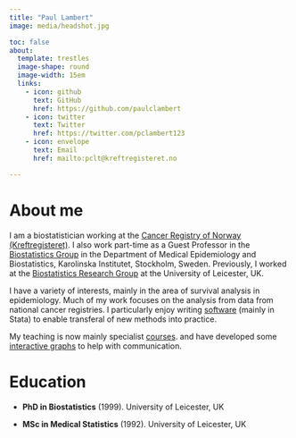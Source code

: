 ```yaml
---
title: "Paul Lambert"
image: media/headshot.jpg

toc: false
about: 
  template: trestles
  image-shape: round
  image-width: 15em
  links:
    - icon: github
      text: GitHub
      href: https://github.com/paulclambert
    - icon: twitter
      text: Twitter
      href: https://twitter.com/pclambert123      
    - icon: envelope
      text: Email
      href: mailto:pclt@kreftregisteret.no

---
```





# About me

I am a biostatistician working at the [Cancer Registry of Norway (Kreftregisteret)](https://www.kreftregisteret.no/). 
I also work part-time as a Guest Professor in the [Biostatistics Group](https://ki.se/en/meb/research/meb-biostatistics-group) in the Department of Medical Epidemiology and Biostatistics, Karolinska Institutet, Stockholm, Sweden. Previously, I worked at the [Biostatistics Research Group](https://le.ac.uk/biostatistics/biostatistics-research-group) at the University of Leicester, UK.

I have a variety of interests, mainly in the area of survival analysis in epidemiology. Much of my work focuses on the analysis from data from national cancer registries. I particularly enjoy writing [software](software.qmd) (mainly in Stata) to enable transferal of new methods into practice.

My teaching is now mainly specialist [courses](courses.qmd). and have developed some [interactive graphs](interactive_graphs.qmd) to help with communication.


# Education

  - **PhD in Biostatistics** (1999). University of Leicester, UK

  -  **MSc in Medical Statistics** (1992). University of Leicester, UK
